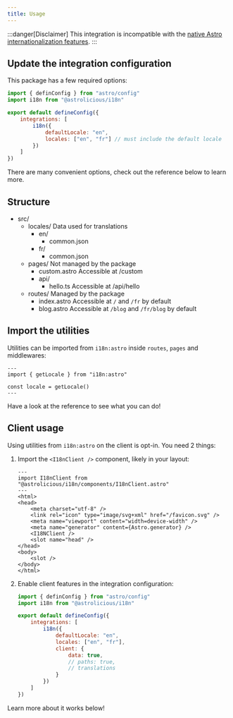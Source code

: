 ```yaml
---
title: Usage
---
```



:::danger[Disclaimer]
This integration is incompatible with the [native Astro internationalization features](https://docs.astro.build/en/guides/internationalization/).
:::

## Update the integration configuration

This package has a few required options:

```js title="astro.config.mjs" {7,8}
import { definConfig } from "astro/config"
import i18n from "@astrolicious/i18n"

export default defineConfig({
    integrations: [
        i18n({
            defaultLocale: "en",
            locales: ["en", "fr"] // must include the default locale
        })
    ]
})
```

There are many convenient options, check out the reference below to learn more.

<LinkCard
  title="Configuration"
  href="/usage/configuration/"
/>

## Structure

<FileTree>

- src/
    - locales/ Data used for translations
        - en/
            - common.json
        - fr/
            - common.json
    - pages/ Not managed by the package
        - custom.astro Accessible at /custom
        - api/
            - hello.ts Accessible at /api/hello
    - routes/ Managed by the package
        - index.astro Accessible at `/` and `/fr` by default
        - blog.astro Accessible at `/blog` and `/fr/blog` by default

</FileTree>

## Import the utilities

Utilities can be imported from `i18n:astro` inside `routes`, `pages` and middlewares:

```astro
---
import { getLocale } from "i18n:astro"

const locale = getLocale()
---
```

Have a look at the reference to see what you can do!

## Client usage

Using utilities from `i18n:astro` on the client is opt-in. You need 2 things:

<Steps>

1. Import the `<I18nClient />` component, likely in your layout:

    ```astro title="src/layouts/Layout.astro" ins={2,10}
    ---
    import I18nClient from "@astrolicious/i18n/components/I18nClient.astro"
    ---
    <html>
    <head>
        <meta charset="utf-8" />
        <link rel="icon" type="image/svg+xml" href="/favicon.svg" />
        <meta name="viewport" content="width=device-width" />
        <meta name="generator" content={Astro.generator} />
        <I18NClient />
        <slot name="head" />
    </head>
    <body>
        <slot />
    </body>
    </html>
    ```

2. Enable client features in the integration configuration:

    ```js title="astro.config.mjs" ins={9-13}
    import { definConfig } from "astro/config"
    import i18n from "@astrolicious/i18n"

    export default defineConfig({
        integrations: [
            i18n({
                defaultLocale: "en",
                locales: ["en", "fr"],
                client: {
                    data: true,
                    // paths: true,
                    // translations
                }
            })
        ]
    })
    ```

</Steps>

Learn more about it works below!

<LinkCard
  title="Client usage"
  href="/usage/client/"
/>